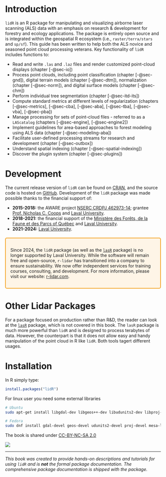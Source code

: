 # Introduction

`lidR` is an R package for manipulating and visualizing airborne laser scanning (ALS) data with an emphasis on research & development for forestry and ecology applications. The package is entirely open source and is integrated within the geospatial R ecosystem (i.e., `raster/terra/stars` and `sp/sf`). This guide has been written to help both the ALS novice and seasoned point cloud processing veterans. Key functionality of `lidR` includes functions to:

-   Read and write `.las` and `.laz` files and render customized point-cloud displays (chapter [-@sec-io])
-   Process point clouds, including point classification (chapter [-@sec-gnd]), digital terrain models (chapter [-@sec-dtm]), normalization (chapter [-@sec-norm]), and digital surface models (chapter [-@sec-chm])
-   Perform individual tree segmentation (chapter [-@sec-itd-its])
-   Compute standard metrics at different levels of regularization (chapters [-@sec-metrics], [-@sec-cba], [-@sec-aba], [-@sec-tba], [-@sec-vba], [-@sec-pba])
-   Manage processing for sets of point-cloud files - referred to as a `LAScatalog` (chapters [-@sec-engine], [-@sec-engine2])
-   Implement guidelines for area-based approaches to forest modeling using ALS data (chapter [-@sec-modeling-aba])
-   Facilitate user-defined processing streams for research and development (chapter [-@sec-outbox])
-   Understand spatial indexing (chapter [-@sec-spatial-indexing])
-   Discover the plugin system (chapter [-@sec-plugins])

# Development

The current release version of `lidR` can be found on [CRAN](https://cran.r-project.org/web/packages/lidR/), and the source code is hosted on [GitHub](https://github.com/r-lidar/lidR). Development of the `lidR` package was made possible thanks to the financial support of:

-   **2015-2018:** the AWARE project [NSERC CRDPJ 462973-14](https://aware.forestry.ubc.ca/); grantee [Prof. Nicholas C. Coops](https://profiles.forestry.ubc.ca/person/nicholas-coops/) and [Laval University](https://www.ulaval.ca/en).
-   **2018-2021:** the financial support of the [Ministère des Forêts, de la Faune et des Parcs of Québec](https://mffp.gouv.qc.ca/) and [Laval University](https://www.ulaval.ca/en).
-   **2021-2024:** [Laval University](https://www.ulaval.ca/en).

::: {style="border: 2px solid #f39c12; background-color: #fef5e7; padding: 15px; margin: 20px 0; border-radius: 5px;"}
Since 2024, the `lidR` package (as well as the [`lasR`](https://github.com/r-lidar/lasR) package) is no longer supported by Laval University. While the software will remain free and open-source, `r-lidar` has transitioned into a company to ensure sustainability. We now offer independent services for training courses, consulting, and development. For more information, please visit our website: [r-lidar.com](https://www.r-lidar.com/).
:::

# Other Lidar Packages

For a package focused on production rather than R&D, the reader can look at the [`lasR`](https://github.com/r-lidar/lasR) package, which is not covered in this book. The `lasR` package is much more powerful than `lidR` and is designed to process terabytes of data. However, the counterpart is that it does not allow easy and handy manipulation of the point cloud in R like `lidR`. Both tools tagert different usages.

# Installation

In R simply type:

```r
install.packages("lidR")
```

For linux user you need some external libraries

```bash
# Ubuntu
sudo apt-get install libgdal-dev libgeos++-dev libudunits2-dev libproj-dev libx11-dev libgl1-mesa-dev libglu1-mesa-dev libfreetype6-dev libxt-dev libfftw3-dev

# Fedora
sudo dnf install gdal-devel geos-devel udunits2-devel proj-devel mesa-libGL-devel mesa-libGLU-devel freetype-devel libjpeg-turbo-devel
```


The book is shared under [CC-BY-NC-SA 2.0](https://creativecommons.org/licenses/by-nc-sa/2.0/)

[![](images/by-nc-sa.png)](https://creativecommons.org/licenses/by-nc-sa/2.0/)

------------------------------------------------------------------------

*This book was created to provide hands-on descriptions and tutorials for using `lidR` and is **not** the formal package documentation. The comprehensive package documentation is shipped with the package.*
